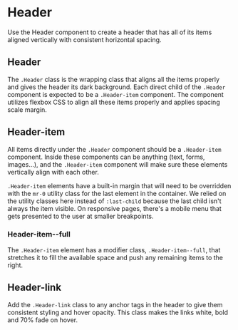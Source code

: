 

<Meta title="Deprecated/Header" />

# Header

Use the Header component to create a header that has all of its items aligned vertically with consistent horizontal spacing.

## Header

The `.Header` class is the wrapping class that aligns all the items properly and gives the header its dark background. Each direct child of the `.Header` component is expected to be a `.Header-item` component. The component utilizes flexbox CSS to align all these items properly and applies spacing scale margin.

<Story story={HeaderStories.Default} />

## Header-item

All items directly under the `.Header` component should be a `.Header-item` component. Inside these components can be anything (text, forms, images...), and the `.Header-item` component will make sure these elements vertically align with each other.

`.Header-item` elements have a built-in margin that will need to be overridden with the `mr-0` utility class for the last element in the container. We relied on the utility classes here instead of `:last-child` because the last child isn't always the item visible. On responsive pages, there's a mobile menu that gets presented to the user at smaller breakpoints.

<Story story={HeaderStories.HeaderItem} />

### Header-item--full

The `.Header-item` element has a modifier class, `.Header-item--full`, that stretches it to fill the available space and push any remaining items to the right.

<Story story={HeaderStories.HeaderItemFull} />

## Header-link

Add the `.Header-link` class to any anchor tags in the header to give them consistent styling and hover opacity. This class makes the links white, bold and 70% fade on hover.

<Story story={HeaderStories.HeaderLink} />
